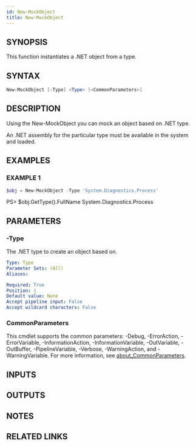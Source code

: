 ```yaml
---
id: New-MockObject
title: New-MockObject
---
```


## SYNOPSIS
This function instantiates a .NET object from a type.

## SYNTAX

```powershell
New-MockObject [-Type] <Type> [<CommonParameters>]
```

## DESCRIPTION
Using the New-MockObject you can mock an object based on .NET type.

An .NET assembly for the particular type must be available in the system and loaded.

## EXAMPLES

### EXAMPLE 1
```powershell
$obj = New-MockObject -Type 'System.Diagnostics.Process'
```

PS\> $obj.GetType().FullName
    System.Diagnostics.Process

## PARAMETERS

### -Type
The .NET type to create an object based on.

```yaml
Type: Type
Parameter Sets: (All)
Aliases:

Required: True
Position: 1
Default value: None
Accept pipeline input: False
Accept wildcard characters: False
```

### CommonParameters
This cmdlet supports the common parameters: -Debug, -ErrorAction, -ErrorVariable, -InformationAction, -InformationVariable, -OutVariable, -OutBuffer, -PipelineVariable, -Verbose, -WarningAction, and -WarningVariable. For more information, see [about_CommonParameters](http://go.microsoft.com/fwlink/?LinkID=113216).

## INPUTS

## OUTPUTS

## NOTES

## RELATED LINKS
